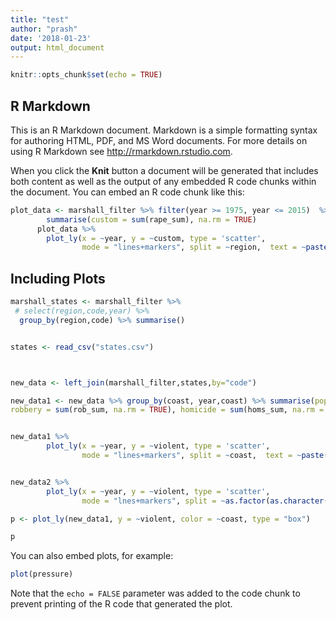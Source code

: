 ```yaml
---
title: "test"
author: "prash"
date: '2018-01-23'
output: html_document
---
```


```r
knitr::opts_chunk$set(echo = TRUE)
```

## R Markdown

This is an R Markdown document. Markdown is a simple formatting syntax for authoring HTML, PDF, and MS Word documents. For more details on using R Markdown see <http://rmarkdown.rstudio.com>.

When you click the **Knit** button a document will be generated that includes both content as well as the output of any embedded R code chunks within the document. You can embed an R code chunk like this:

```r

plot_data <- marshall_filter %>% filter(year >= 1975, year <= 2015)  %>%  group_by(region, year) %>%
        summarise(custom = sum(rape_sum), na.rm = TRUE)
      plot_data %>% 
        plot_ly(x = ~year, y = ~custom, type = 'scatter', 
                mode = "lines+markers", split = ~region,  text = ~paste("Total Crime In ", region))

```




## Including Plots
```r
marshall_states <- marshall_filter %>% 
 # select(region,code,year) %>% 
  group_by(region,code) %>% summarise()


states <- read_csv("states.csv")



new_data <- left_join(marshall_filter,states,by="code")

new_data1 <- new_data %>% group_by(coast, year,coast) %>% summarise(pop = sum(total_pop, na.rm = TRUE), rape = sum(rape_sum, na.rm = TRUE), assault = sum(agg_ass_sum, na.rm = TRUE),
robbery = sum(rob_sum, na.rm = TRUE), homicide = sum(homs_sum, na.rm = TRUE), violent = sum(violent_crime, na.rm = TRUE))


new_data1 %>% 
        plot_ly(x = ~year, y = ~violent, type = 'scatter', 
                mode = "lines+markers", split = ~coast,  text = ~paste("Total Crime In "))


new_data2 %>% 
        plot_ly(x = ~year, y = ~violent, type = 'scatter', 
                mode = "lnes+markers", split = ~as.factor(as.character(crimespot)),text = ~paste("Total Crime In "))

```


```r
p <- plot_ly(new_data1, y = ~violent, color = ~coast, type = "box")

p
```

You can also embed plots, for example:

```r
plot(pressure)
```

Note that the `echo = FALSE` parameter was added to the code chunk to prevent printing of the R code that generated the plot.
